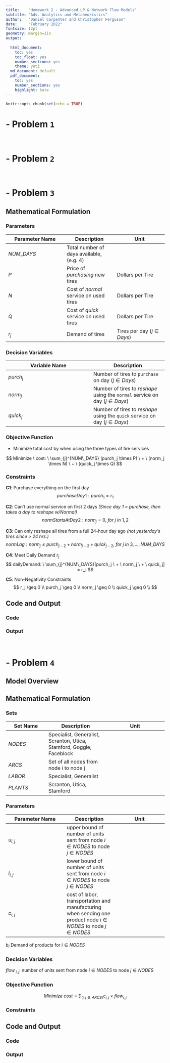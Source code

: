 ```yaml
---
title:    "Homework 2 - Advanced LP & Network Flow Models"
subtitle: "Adv. Analytics and Metaheuristics"
author:   "Daniel Carpenter and Christopher Ferguson"
date:     "February 2022"
fontsize: 12pt
geometry: margin=1in
output:
 
  html_document: 
    toc: yes
    toc_float: yes
    number_sections: yes
    theme: yeti
  md_document: default
  pdf_document: 
    toc: yes
    number_sections: yes
    highlight: kate
---
```


```r
knitr::opts_chunk$set(echo = TRUE)
```

# - Problem `1`

<!-- ## Model Overview -->
<!-- ![ ]("Images/overview1.png") -->

<!-- ## Mathematical Formulation -->

<!-- ### Sets -->


<!-- ### Parameters -->


<!-- ### Decision Variables -->


<!-- ### Objective Function -->


<!-- ### Constraints -->


<!-- \newpage -->

<!-- ## Code and Output -->

<!-- ### Code -->
<!-- ![ ]("Images/code1.png") -->


<!-- \newpage -->

<!-- ### Output -->
<!-- ![ ]("Images/output1.png") -->


<br>

\newpage
# - Problem `2`

<!-- ## Model Overview -->
<!-- ![ ]("Images/overview2.png") -->

<!-- ## Mathematical Formulation -->

<!-- ### Sets -->


<!-- ### Parameters -->


<!-- ### Decision Variables -->


<!-- ### Objective Function -->


<!-- ### Constraints -->


<!-- \newpage -->

<!-- ## Code and Output -->

<!-- ### Code -->
<!-- ![ ]("Images/code2.png") -->


<!-- \newpage -->

<!-- ### Output -->
<!-- ![ ]("Images/output2.png") -->


<br>

\newpage
# - Problem `3`

## Mathematical Formulation

### Parameters

Parameter Name | Description | Unit
---------------|-------------|-------------
$NUM\_DAYS$   | Total number of days available, (e.g. 4)
$P$ | Price of *purchasing* new tires        | Dollars per Tire
$N$ | Cost of *normal* service on used tires | Dollars per Tire 
$Q$ | Cost of *quick* service on used tires  | Dollars per Tire 
$r_j$ | Demand of tires                      | Tires per day ($j \in Days$)


### Decision Variables

Variable Name  | Description
---------------|-------------
$purch_j$ | Number of tires to `purchase` on day ($j \in Days$)
$norm_j$  | Number of tires to *reshape* using the `normal` service on day ($j \in Days$)
$quick_j$ | Number of tires to *reshape* using the `quick` service on day ($j \in Days$)


### Objective Function
* Minimize total cost by when using the three types of tire services

$$
Minimize \ cost: \ \sum_{j}^{NUM\_DAYS}
(purch_j \times P) \ + \ 
(norm_j \times N) \ + \ 
(quick_j \times Q)
$$


### Constraints

\newpage

**C1**: Purchase everything on the first day
$$
purchaseDay1: purch_1 = r_1
$$

**C2**: Can't use normal service on first 2 days *(Since day 1 = purchase, then takes a day to reshape w/Normal)*
$$
normStartsAtDay2: norm_j = 0
, \ for \ j \ in \ 1, 2
$$

**C3**: Can only reshape all tires from a full 24-hour day ago *(not yesterday's tires since > 24 hrs.)*
$$
normLag: norm_j \leq purch_{j-2} + norm_{j-2} + quick_{j-2}
, \ for \ j \ in \ 3,\dots, NUM\_DAYS
$$

**C4**: Meet Daily Demand $r_j$ 
$$
dailyDemand: \ \sum_{j}^{NUM\_DAYS}[purch_j \ + \ norm_j \ + \ quick_j] = r_j
$$

**C5**: Non-Negativity Constraints
$$
r_j     \geq 0 \\
purch_j  \geq 0 \\ 
norm_j  \geq 0 \\ 
quick_j \geq 0 \\
$$


## Code and Output

### Code
<!-- ![ ]("Images/code3.png") -->


\newpage

### Output
<!-- ![ ]("Images/output3.png") -->


<br>

\newpage
# - Problem `4`

## Model Overview
<!-- ![ ]("Images/overview4.png") -->

## Mathematical Formulation

### Sets

Set Name | Description | Unit
---------|-------------|-------------
$NODES$	| Specialist, Generalist, Scranton, Utica, Stamford, Goggle, Faceblock
$ARCS$	| Set of all nodes from node i to node j
$LABOR$	| Specialist, Generalist
$PLANTS$	| Scranton, Utica, Stamford


### Parameters

Parameter Name | Description | Unit
---------------|-------------|-------------
$u_{i, j}$ | upper bound of number of units sent from node $i\in NODES$ to node $j\in NODES$
$l_{i, j}$ | lower bound of number of units sent from node $i\in NODES$ to node $j\in NODES$
$c_{i, j}$ | cost of labor, transportation and manufacturing when sending one product node $i\in NODES$ to node $j\in NODES$
$b_i$	Demand of products for $i \in NODES$	


### Decision Variables
$flow_{\ i, j}$: number of units sent from node $i\in NODES$ to node $j\in NODES$


### Objective Function
$$
Minimize \ cost = \sum_{(i,j\in ARCS)}c_{i,j} \times flow_{i,j}
$$

### Constraints


\newpage

## Code and Output

### Code
<!-- ![ ]("Images/code4.png") -->


\newpage

### Output
<!-- ![ ]("Images/output4.png") -->

